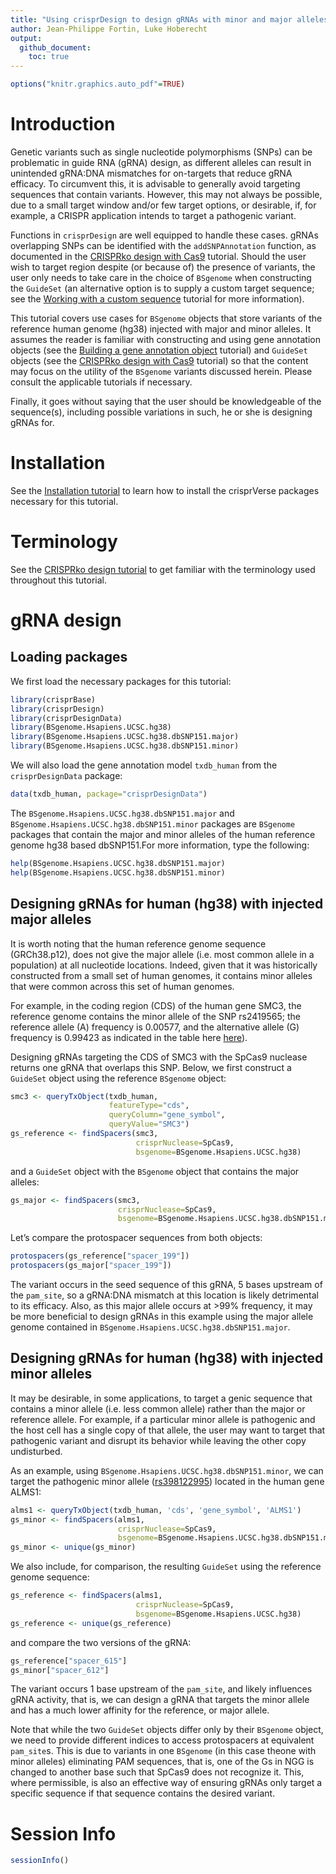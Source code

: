 ```yaml
---
title: "Using crisprDesign to design gRNAs with minor and major alleles"
author: Jean-Philippe Fortin, Luke Hoberecht
output: 
  github_document:
    toc: true
---
```


```r
options("knitr.graphics.auto_pdf"=TRUE)
```


# Introduction

Genetic variants such as single nucleotide polymorphisms (SNPs) can 
be problematic in guide RNA (gRNA) design, as different alleles can
result in unintended gRNA:DNA mismatches for on-targets that reduce 
gRNA efficacy. To circumvent this, it is advisable to generally avoid
targeting sequences that contain variants. However, this may not always
be possible, due to a small target window and/or few target options,
or desirable, if, for example, a CRISPR application intends to target 
a pathogenic variant.

Functions in `crisprDesign` are well equipped to handle these cases.
gRNAs overlapping SNPs can be identified with the `addSNPAnnotation` 
function, as documented in the [CRISPRko design with Cas9](https://github.com/crisprVerse/Tutorials/tree/master/Design_CRISPRko_Cas9) tutorial. Should the user wish to target region despite (or because of)
the presence of variants, the user only needs to take care in the choice
of `BSgenome` when constructing the `GuideSet` (an alternative option is
to supply a custom target sequence; see the [Working with a custom sequence](https://github.com/crisprVerse/Tutorials/tree/master/Design_Custom_Sequence) tutorial for more information).

This tutorial covers use cases for `BSgenome` objects that store variants 
of the reference human genome (hg38) injected with major and minor alleles.
It assumes the reader is familiar with constructing and using gene 
annotation objects (see the [Building a gene annotation object](https://github.com/crisprVerse/Tutorials/tree/master/Building_Gene_Annotation) tutorial) and `GuideSet` objects (see the [CRISPRko design with Cas9]( https://github.com/crisprVerse/Tutorials/tree/master/Design_CRISPRko_Cas9) tutorial) so that the content may focus on the utility of 
the `BSgenome` variants discussed herein. Please consult the
applicable tutorials if necessary.

Finally, it goes without saying that the user should be knowledgeable
of the sequence(s), including possible variations in such, he or she 
is designing gRNAs for.



# Installation

See the [Installation tutorial](https://github.com/crisprVerse/Tutorials/tree/master/Installation) to learn how to install the crisprVerse packages necessary
for this tutorial. 



# Terminology

See the [CRISPRko design tutorial](https://github.com/crisprVerse/Tutorials/tree/master/Design_CRISPRko_Cas9) to get familiar 
with the terminology used throughout this tutorial.

# gRNA design

## Loading packages

We first load the necessary packages for this tutorial:

```r
library(crisprBase)
library(crisprDesign)
library(crisprDesignData)
library(BSgenome.Hsapiens.UCSC.hg38)
library(BSgenome.Hsapiens.UCSC.hg38.dbSNP151.major)
library(BSgenome.Hsapiens.UCSC.hg38.dbSNP151.minor)
```

We will also load the gene annotation model `txdb_human` from the
`crisprDesignData` package:

```r
data(txdb_human, package="crisprDesignData")
```


The `BSgenome.Hsapiens.UCSC.hg38.dbSNP151.major` and 
`BSgenome.Hsapiens.UCSC.hg38.dbSNP151.minor` packages are `BSgenome` 
packages that contain the major and minor alleles of the human reference
genome hg38 based dbSNP151.For more information, type the following: 


```r
help(BSgenome.Hsapiens.UCSC.hg38.dbSNP151.major)
help(BSgenome.Hsapiens.UCSC.hg38.dbSNP151.minor)
```

## Designing gRNAs for human (hg38) with injected major alleles

It is worth noting that the human reference genome sequence (GRCh38.p12), 
does not give the major allele 
(i.e. most common allele in a population) at all nucleotide locations.
Indeed, given that it was historically constructed from a small set of 
human genomes, it contains minor alleles that were common across this 
set of human genomes.

For example, in the coding region (CDS) of the human gene SMC3, 
the reference genome contains the minor allele of the SNP rs2419565; the
reference allele (A) frequency is 0.00577, and the alternative allele (G) 
frequency is 0.99423 as indicated in the table here [here](https://www.ncbi.nlm.nih.gov/snp/rs2419565)). 


Designing gRNAs targeting the CDS of SMC3 with the SpCas9 nuclease returns
one gRNA that overlaps this SNP. Below, we first construct a 
`GuideSet` object using the reference `BSgenome` object:


```r
smc3 <- queryTxObject(txdb_human,
                      featureType="cds",
                      queryColumn="gene_symbol",
                      queryValue="SMC3")
gs_reference <- findSpacers(smc3,
                            crisprNuclease=SpCas9,
                            bsgenome=BSgenome.Hsapiens.UCSC.hg38)
``` 

and a `GuideSet` object with the `BSgenome` object that contains 
the major alleles:

```r
gs_major <- findSpacers(smc3,
                        crisprNuclease=SpCas9,
                        bsgenome=BSgenome.Hsapiens.UCSC.hg38.dbSNP151.major)
```

Let's compare the protospacer sequences from both objects:

```r

protospacers(gs_reference["spacer_199"])
protospacers(gs_major["spacer_199"])
```

The variant occurs in the seed sequence of this gRNA, 5 bases upstream of
the `pam_site`, so a gRNA:DNA mismatch at this location is likely detrimental
to its efficacy. Also, as this major allele occurs at >99% frequency, it
may be more beneficial to design gRNAs in this example using the major allele
genome contained in `BSgenome.Hsapiens.UCSC.hg38.dbSNP151.major`.


## Designing gRNAs for human (hg38) with injected minor alleles

It may be desirable, in some applications, to target a genic sequence 
that contains a minor allele (i.e. less common allele) rather than the 
major or reference allele. For example, if a particular minor allele is 
pathogenic and the host cell has a single copy of that allele, the user
may want to target that pathogenic variant and disrupt its behavior while
leaving the other copy undisturbed.

As an example, using `BSgenome.Hsapiens.UCSC.hg38.dbSNP151.minor`, we can 
target the pathogenic minor allele ([rs398122995](https://www.ncbi.nlm.nih.gov/clinvar/variation/92240/?oq=rs398122995&m=NM_001378454.1(ALMS1):c.1897C%3ET%20(p.Gln633Ter))) located in the human gene
ALMS1:



```r
alms1 <- queryTxObject(txdb_human, 'cds', 'gene_symbol', 'ALMS1')
gs_minor <- findSpacers(alms1,
                        crisprNuclease=SpCas9,
                        bsgenome=BSgenome.Hsapiens.UCSC.hg38.dbSNP151.minor)
gs_minor <- unique(gs_minor)
```

We also include, for comparison, the resulting `GuideSet` using the 
reference genome sequence:

```r
gs_reference <- findSpacers(alms1,
                            crisprNuclease=SpCas9,
                            bsgenome=BSgenome.Hsapiens.UCSC.hg38)
gs_reference <- unique(gs_reference)
```

and compare the two versions of the gRNA:

```r
gs_reference["spacer_615"]
gs_minor["spacer_612"]
```

The variant occurs 1 base upstream of the `pam_site`, and likely influences
gRNA activity, that is, we can design a gRNA that targets the minor allele 
and has a much lower affinity for the reference, or major allele.

Note that while the two `GuideSet` objects differ only by their
`BSgenome` object, we need to provide different indices to access
protospacers at equivalent `pam_site`s. This is due to variants in
one `BSgenome` (in this case theone with minor alleles) eliminating
PAM sequences, that is, one of the Gs  in NGG is changed to another base 
such that SpCas9 does not recognize it. This, where permissible, is also 
an effective way of ensuring gRNAs only  target a specific sequence if
that sequence contains the desired variant.


# Session Info

```r
sessionInfo()
```



